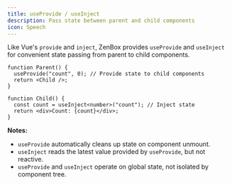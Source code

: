 ```yaml
---
title: useProvide / useInject
description: Pass state between parent and child components
icon: Speech
---
```


Like Vue's `provide` and `inject`, ZenBox provides `useProvide` and `useInject` for convenient state passing from parent to child components.

```tsx
function Parent() {
  useProvide("count", 0); // Provide state to child components
  return <Child />;
}

function Child() {
  const count = useInject<number>("count"); // Inject state
  return <div>Count: {count}</div>;
}
```

**Notes:**

- `useProvide` automatically cleans up state on component unmount.
- `useInject` reads the latest value provided by `useProvide`, but not reactive.
- `useProvide` and `useInject` operate on global state, not isolated by component tree.
